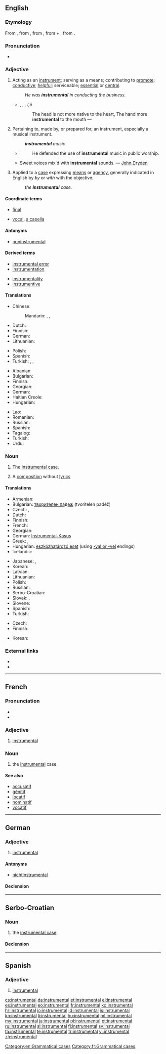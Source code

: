 {{also|inštrumentál}}
==English==

{{wikipedia|dab=instrumental (disambiguation)}}
{{wikipedia}}
{{Webster 1913}}

===Etymology===
From {{etyl|enm}}, from {{etyl|ML.}} {{term|instrumentalis|lang=la}}, from {{term|instruere||to build into, set up, construct, furnish, hence "to train"|lang=la}}, from {{term|in-||on|lang=la}} + {{term|struere||to put together, arrange, pile up, build, construct|lang=la}}, from {{etyl|ine-pro|en}} {{recons|strew-||to spread, to strew|lang=ine-pro}}.

===Pronunciation===
* {{audio|en-us-instrumental.ogg|Audio (US)}}

===Adjective===
{{en-adj}}

# Acting as an [[instrument]]; serving as a means; contributing to [[promote]]; [[conductive]]; [[helpful]]; serviceable; [[essential]] or [[central]].
#: ''He was '''instrumental''' in conducting the business.''
#* {{rfdate}}, {{w|William Shakespeare}}, ''{{w|Hamlet}}, I,ii''
#*: The head is not more native to the heart, The hand more '''instrumental''' to the mouth &mdash;
# {{music}} Pertaining to, made by, or prepared for, an instrument, especially a musical instrument.
#: '''''instrumental''' music''
#* {{rfdate}} {{w|Thomas Babington Macaulay}}
#*: He defended the use of '''instrumental''' music in public worship.
#* Sweet voices mix'd with '''instrumental''' sounds. &mdash; [[w:John Dryden|John Dryden]]
# {{grammar}} Applied to a [[case]] expressing [[means]] or [[agency]], generally indicated in English by ''by'' or ''with'' with the objective.
#: ''the '''instrumental''' case.'' <!--This is found in [[Sanskrit]] as a separate case, but in [[Greek]] it was merged into the [[dative]], and in [[Latin]] into the [[ablative]]. In Old English it was a separate case, but has disappeared, leaving only a few anomalous forms. It continues to be used in [[Slavic]] languages.-->

====Coordinate terms====
* {{sense|serving as a means}} [[final]]
* {{sense|music}} [[vocal]], [[a capella]]

====Antonyms====
* [[noninstrumental]]

====Derived terms====
{{rel-top|terms derived from ''instrument'' (noun)}}
* [[instrumental error]] <!--those errors in instrumental measurements, etc., which arise, exclusively from want of mathematical accuracy in an instrument.-->
* [[instrumentation]]
{{rel-mid}}
* [[instrumentality]]
* [[instrumentive]]
{{rel-bottom}}

====Translations====
{{trans-top|acting as an instrument; serving as a means; contributing to promote; conductive; helpful; serviceable; essential or central.}}
* Chinese:
*: Mandarin: {{t|cmn|有幫助的|sc=Hani}}, {{t|cmn|可作為方法的|sc=Hani}}, {{t|cmn|可作為手段的|sc=Hani}}
{{trans-mid}}
{{trans-bottom}}

{{trans-top|music}}
* Dutch: {{t+|nl|instrumentaal}}
* Finnish: {{t-|fi|instrumentaalinen}}
* German: {{t-|de|instrumental}}
* Lithuanian: {{t-|lt|instrumentinis|m}}
{{trans-mid}}
* Polish: {{t-|pl|instrumentalny}}
* Spanish: {{t+|es|instrumental}}
* Turkish: {{t+|tr|aletli}}, {{t-|tr|aletsel}}, {{t+|tr|enstrümantal}}
{{trans-bottom}}

{{trans-top|pertaining to the instrumental case}}
* Albanian: {{t-|sq|instrumental}}
* Bulgarian: {{t-|bg|творителен|sc=Cyrl}}
* Finnish: {{t-|fi|instrumentaalinen}}
* Georgian: {{t+|ka|მოქმედებითი|tr=mok'medebit'i|sc=Geor}}
* German: {{t-|de|Instrumentalis|m}}
* Haitian Creole: {{tø|ht|enstrimantal}}
* Hungarian: {{t-|hu|eszközhatározói}}
{{trans-mid}}
* Lao: {{t-|lo|ຊ່ວຍ|tr=suany|sc=Laoo}}
* Romanian: {{t-|ro|instrumental}}
* Russian: {{t+|ru|творительный|tr=tvorítel’nyj|sc=Cyrl}}
* Spanish: {{t+|es|instrumental}}
* Tagalog: {{t-|tl|nakatulong}}
* Turkish: {{t-|tr|enstrümental}}
* Urdu: {{t-|ur|آلہ کار|tr=alah-e-kar}}
{{trans-bottom}}

===Noun===
{{en-noun|s|-}}

# {{context|uncountable|grammar}} The [[instrumental case]].
# {{context|countable|music}} A [[composition]] without [[lyrics]].

====Translations====
{{trans-top|grammatical case}}
* Armenian: {{t-|hy|գործիական|tr=gorçiakan}}
* Bulgarian: [[творителен падеж]] (tvorítelen padéž) {{m}}
* Czech: {{t-|cs|sedmý pád|m}}, {{t+|cs|instrumentál|m}}
* Dutch: {{t+|nl|instrumentalis}}
* Finnish: {{t+|fi|instrumentaali}}
* French: {{t+|fr|instrumental|m}}
* Georgian: {{t+|ka|მოქმედებითი|tr=mok'medebit'i|sc=Geor}}
* German: [[Instrumental-Kasus]] {{m}}
* Greek: {{t-|el|πειραματική φωνητική|f}}, {{t-|el|εργαστηριακή φωνητική|f}}
* Hungarian: [[eszközhatározó eset]] (using [[-vel|-val or -vel]] endings)
* Icelandic: {{t+|is|tækisfall|n}}
{{trans-mid}}
* Japanese: {{t+|ja|造格|tr=ぞうかく, zoukaku}}, {{t-|ja|具格|tr=ぐかく, gukaku}}
* Korean: {{t-|ko|조격|tr=jogyeok|sc=Kore}}
* Latvian: {{t|lv|instrumentālis}}
* Lithuanian: {{t+|lt|įnagininkas|m}}
* Polish: {{t+|pl|narzędnik|m}}
* Russian: {{t+|ru|творительный падеж|tr=tvorítel’nyj padéž|m}}
* Serbo-Croatian: {{t-|sh|instrumental|m}}
* Slovak: {{t-|sk|siedmy pád|m}}, {{t+|sk|inštrumentál|m}}
* Slovene: {{t+|sl|orodnik|m}}
* Spanish: {{t-|es|caso instrumental|m}}
* Turkish: {{t+|tr|enstrümantal}}
{{trans-bottom}}

{{trans-top|composition without lyrics}}
* Czech: {{t-|cs|instrumentálka|f}}
* Finnish: {{t+|fi|instrumentaali}}
{{trans-mid}}
* Korean: {{t+|ko|기악|tr=giak}}
{{trans-bottom}}

===External links===
* {{R:Webster 1913}}
* {{R:Century 1911}}

[[Category:en:Grammatical cases]]

----

==French==

===Pronunciation===
* {{audio|Instrumental-FR.ogg|audio}}
* {{IPA|/ɛ̃s.tʁy.mɑ̃.tal/|lang=fr}}

===Adjective===
{{fr-adj|mp=instrumentaux}}

# [[#English|instrumental]]

===Noun===
{{fr-noun|m|pl=instrumentaux}}

# {{grammar|lang=fr}} the [[#English|instrumental]] case

====See also====
* [[accusatif]]
* [[génitif]]
* [[locatif]]
* [[nominatif]]
* [[vocatif]]

[[Category:fr:Grammatical cases]]

----

==German==

===Adjective===
{{de-adj|-}}

# {{music|lang=de}} [[#English|instrumental]]

====Antonyms====
* [[nichtinstrumental]]

====Declension====
{{de-decl-adj-notcomp|norm}}

----

==Serbo-Croatian==

===Noun===
{{sh-noun|g=m|head=ȉnstrumentāl|r|инструментал|и̏нструмента̄л}}

# the [[instrumental case]]

====Declension====
{{sh-decl-noun
|instrumental|instrumentali
|instrumentala|instrumentala
|instrumentalu|instrumentalima
|instrumental|instrumentale
|instrumentale|instrumentali
|instrumentalu|instrumentalima
|instrumentalom|instrumentalima
}}

----

==Spanish==

===Adjective===
{{es-adj|pl=instrumentales}}

# [[#English|instrumental]]

[[cs:instrumental]]
[[da:instrumental]]
[[et:instrumental]]
[[el:instrumental]]
[[es:instrumental]]
[[eo:instrumental]]
[[fr:instrumental]]
[[ko:instrumental]]
[[hr:instrumental]]
[[io:instrumental]]
[[id:instrumental]]
[[is:instrumental]]
[[kn:instrumental]]
[[li:instrumental]]
[[hu:instrumental]]
[[ml:instrumental]]
[[my:instrumental]]
[[ja:instrumental]]
[[pl:instrumental]]
[[pt:instrumental]]
[[ru:instrumental]]
[[sl:instrumental]]
[[fi:instrumental]]
[[sv:instrumental]]
[[ta:instrumental]]
[[te:instrumental]]
[[tr:instrumental]]
[[vi:instrumental]]
[[zh:instrumental]]